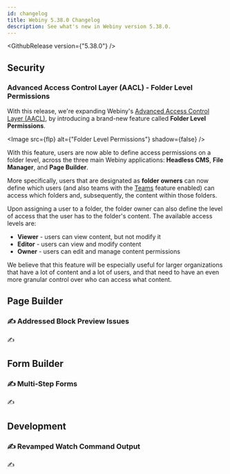 ```yaml
---
id: changelog
title: Webiny 5.38.0 Changelog
description: See what's new in Webiny version 5.38.0.
---
```



<GithubRelease version={"5.38.0"} />

## Security

### Advanced Access Control Layer (AACL) - Folder Level Permissions

With this release, we're expanding Webiny's [Advanced Access Control Layer (AACL)](/docs/release-notes/5.37.0/changelog#introducing-advanced-access-control-layer-aacl-2576), by introducing a brand-new feature called **Folder Level Permissions**.

<Image src={flp} alt={"Folder Level Permissions"} shadow={false} />

With this feature, users are now able to define access permissions on a folder level, across the three main Webiny applications: **Headless CMS**, **File Manager**, and **Page Builder**.

More specifically, users that are designated as **folder owners** can now define which users (and also teams with the [Teams](/docs/enterprise/aacl/teams) feature enabled) can access which folders and, subsequently, the content within those folders.

Upon assigning a user to a folder, the folder owner can also define the level of access that the user has to the folder's content. The available access levels are:

- **Viewer** - users can view content, but not modify it
- **Editor** - users can view and modify content
- **Owner** - users can edit and manage content permissions

We believe that this feature will be especially useful for larger organizations that have a lot of content and a lot of users, and that need to have an even more granular control over who can access what content.

[//]: # (To learn more, please refer to the newly added [Folder Level Permissions]&#40;/docs/key-topics/security/folder-level-permissions&#41; article.)

## Page Builder

### ✍️ Addressed Block Preview Issues

✍️

## Form Builder

### ✍️ Multi-Step Forms

✍️

## Development

### ✍️ Revamped Watch Command Output

✍️

